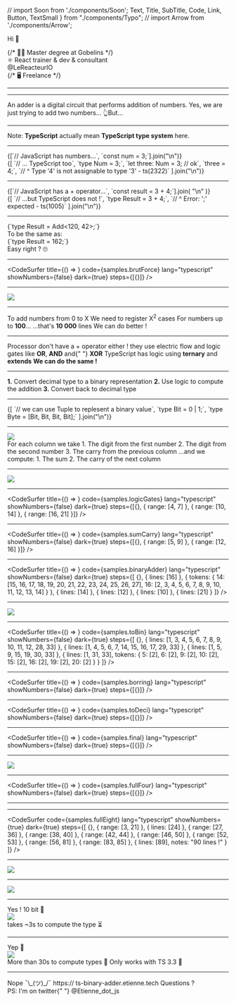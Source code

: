 // import Soon from './components/Soon';
  Text,
  Title,
  SubTitle,
  Code,
  Link,
  Button,
  TextSmall
} from "./components/Typo";
// import Arrow from './components/Arrow';

<Head>
  <title>Binary Adder in Typescript - TypeScript Paris - Etienne Dldc</title>
  <meta
    name="og:image"
    content="https://ts-binary-adder.etienne.tech/card.png"
  />
</Head>

<Text>Hi 👋</Text>

<Appear>
  <Title>✋ I'm Etienne</Title>
  {/* <Text>👨‍🎓 Master degree at Gobelins</Text> */}
  <div>
    <Text>⚛ React trainer & dev & consultant</Text>
    <div
      style={{
        width: "15em",
        margin: "auto"
      }}
    >
      <ReacteurLogo />
    </div>
    <Text>
      <Link href="https://twitter.com/LeReacteurIO">@LeReacteurIO</Link>
    </Text>
  </div>
  {/* <Text>🖥 Freelance</Text> */}
</Appear>

---

<Title>
  A Binary adder written with <br /> TypeScript types only
</Title>

---

<Title>Binary what ? 🤨</Title>

<Appear>
  <Quote>
    An adder is a digital circuit that performs addition of numbers.
  </Quote>
  <Text>Yes, we are just trying to add two numbers...</Text>
  <Text>👆But...</Text>
</Appear>

---

<Title>...Using TypeScript only !</Title>

<Appear>
  <Text>
    Note: <b>TypeScript</b> actually mean <b>TypeScript type system</b> here.
  </Text>
</Appear>

---

<Title>Numbers</Title>

<Appear>
  <div>
    <MdxCode className="language-typescript">
      {[`// JavaScript has numbers...`, `const num = 3;`].join("\n")}
    </MdxCode>
  </div>
  <div>
    <MdxCode className="language-typescript">
      {[
        `// ... TypeScript too`,
        `type Num = 3;`,
        `let three: Num = 3; // ok`,
        `three = 4;`,
        `// ^ Type '4' is not assignable to type '3' - ts(2322)`
      ].join("\n")}
    </MdxCode>
  </div>
</Appear>

---

<Title>The + operator</Title>

<Appear>
  <div>
    <MdxCode className="language-typescript">
      {[`// JavaScript has a + operator...`, `const result = 3 + 4;`].join(
        "\n"
      )}
    </MdxCode>
  </div>
  <div>
    <MdxCode className="language-typescript">
      {[
        `// ...but TypeScript does not !`,
        `type Result = 3 + 4;`,
        `//              ^ Error: ';' expected - ts(1005)`
      ].join("\n")}
    </MdxCode>
  </div>
</Appear>

---

<Title>Our Goal 🥅</Title>

<Appear>
  <div>
    <MdxCode className="language-typescript">{`type Result = Add<120, 42>;`}</MdxCode>
  </div>
  <Text>To be the same as:</Text>
  <div>
    <MdxCode className="language-typescript">{`type Result = 162;`}</MdxCode>
  </div>
  <Text>Easy right ? 🙄</Text>
</Appear>

---

<CodeSurfer
  title={() => <Title>First try: Brut-force 💪</Title>}
  code={samples.brutForce}
  lang="typescript"
  showNumbers={false}
  dark={true}
  steps={[{}]}
/>

---

<Title>Yay \o/</Title>

<Image src={images.brutForce} />

---

<Title>But...</Title>

<Appear>
  <Text>To add numbers from 0 to X</Text>
  <Text>
    We need to register X<sup>2</sup> cases
  </Text>
  <Text>
    For numbers up to <b>100</b>...
  </Text>
  <Text>
    ...that's <b>10 000</b> lines
  </Text>
  <Text>We can do better !</Text>
</Appear>

---

<Title>Binary to the rescue !</Title>

<Appear>
  <Text>Processor don't have a + operator either !</Text>
  <Text>
    they use electric flow and logic gates like <b>OR</b>, <b>AND</b> and{" "}
    <b>XOR</b>
  </Text>
  <Text>
    TypeScript has logic using <b>ternary</b> and <b>extends</b>
  </Text>
  <Text>
    <b>We can do the same !</b>
  </Text>
</Appear>

---

<Title>The plan 🗺</Title>

<Appear>
  <Text>
    <b>1.</b> Convert decimal type to a binary representation
  </Text>
  <Text>
    <b>2.</b> Use logic to compute the addition
  </Text>
  <Text>
    <b>3.</b> Convert back to decimal type
  </Text>
</Appear>

---

<Title>Binary representation 🤔</Title>

<Appear>
  <div>
    <MdxCode className="language-typescript">
      {[
        `// we can use Tuple to replesent a binary value`,
        `type Bit = 0 | 1;`,
        `type Byte = [Bit, Bit, Bit, Bit];`
      ].join("\n")}
    </MdxCode>
  </div>
</Appear>

---

<Title>Binary addition</Title>

<Appear>
  <div>
    <Image src={images.binaryAdd} />
  </div>
  <TextSmall>For each column we take</TextSmall>
  <TextSmall>1. The digit from the first number</TextSmall>
  <TextSmall>2. The digit from the second number</TextSmall>
  <TextSmall>3. The carry from the previous column</TextSmall>
  <TextSmall>...and we compute: </TextSmall>
  <TextSmall>1. The sum </TextSmall>
  <TextSmall>2. The carry of the next column</TextSmall>
</Appear>

---

<Title>Sum & Carry with Logic</Title>

<Appear>
  <div>
    <Image src={images.fullAdder} />
  </div>
</Appear>

---

<CodeSurfer
  title={() => <Title>Logic gates</Title>}
  code={samples.logicGates}
  lang="typescript"
  showNumbers={false}
  dark={true}
  steps={[{}, { range: [4, 7] }, { range: [10, 14] }, { range: [16, 21] }]}
/>

---

<CodeSurfer
  title={() => <Title>Sum & Carry</Title>}
  code={samples.sumCarry}
  lang="typescript"
  showNumbers={false}
  dark={true}
  steps={[{}, { range: [5, 9] }, { range: [12, 16] }]}
/>

---

<CodeSurfer
  title={() => <Title>Binary Adder</Title>}
  code={samples.binaryAdder}
  lang="typescript"
  showNumbers={false}
  dark={true}
  steps={[
    {},
    { lines: [16] },
    {
      tokens: {
        14: [15, 16, 17, 18, 19, 20, 21, 22, 23, 24, 25, 26, 27],
        16: [2, 3, 4, 5, 6, 7, 8, 9, 10, 11, 12, 13, 14]
      }
    },
    { lines: [14] },
    { lines: [12] },
    { lines: [10] },
    { lines: [21] }
  ]}
/>

---

<Title>Yay \o/</Title>

<Image src={images.resultBin} />

---

<CodeSurfer
  title={() => <Title>Convert to binary</Title>}
  code={samples.toBin}
  lang="typescript"
  showNumbers={false}
  dark={true}
  steps={[
    {},
    {
      lines: [1, 3, 4, 5, 6, 7, 8, 9, 10, 11, 12, 28, 33]
    },
    {
      lines: [1, 4, 5, 6, 7, 14, 15, 16, 17, 29, 33]
    },
    {
      lines: [1, 5, 9, 15, 19, 30, 33]
    },
    {
      lines: [1, 31, 33],
      tokens: {
        5: [2],
        6: [2],
        9: [2],
        10: [2],
        15: [2],
        16: [2],
        19: [2],
        20: [2]
      }
    }
  ]}
/>

---

<CodeSurfer
  title={() => <Title>Don't write borring stuff !</Title>}
  code={samples.borring}
  lang="typescript"
  showNumbers={false}
  dark={true}
  steps={[{}]}
/>

---

<CodeSurfer
  title={() => <Title>Convert to decimal 🙃</Title>}
  code={samples.toDeci}
  lang="typescript"
  showNumbers={false}
  dark={true}
  steps={[{}]}
/>

---

<CodeSurfer
  title={() => <Title>Mixing everything together</Title>}
  code={samples.final}
  lang="typescript"
  showNumbers={false}
  dark={true}
  steps={[{}]}
/>

---

<Title>Yay \o/</Title>

<Image src={images.resultDeci} />

---

<CodeSurfer
  title={() => <Title>Full code</Title>}
  code={samples.fullFour}
  lang="typescript"
  showNumbers={false}
  dark={true}
  steps={[{}]}
/>

---

<Title>Now let's scale up to 8 bit !</Title>

---

<CodeSurfer
  code={samples.fullEight}
  lang="typescript"
  showNumbers={true}
  dark={true}
  steps={[
    {},
    { range: [3, 21] },
    { lines: [24] },
    { range: [27, 36] },
    { range: [38, 40] },
    { range: [42, 44] },
    { range: [46, 50] },
    { range: [52, 53] },
    { range: [56, 81] },
    { range: [83, 85] },
    { lines: [89], notes: "90 lines !" }
  ]}
/>

---

<Title>Yay \o/</Title>

<Image src={images.resultEight} />

---

<Title>TS doesn't like that 🤭</Title>

<Image src={images.deepError} />

---

<Title>Can we do better ?</Title>

<Appear>
  <Text>Yes ! 10 bit 🤩</Text>
  <div>
    <Image src={images.resultTen} />
  </div>
  <Text>takes ~3s to compute the type ⏳</Text>
</Appear>

---

<Title>11 bit ? 🤯</Title>

<Appear>
  <Text>Yep 🤪</Text>
  <div>
    <Image src={images.resultEleven} />
  </div>
  <Text>More than 30s to compute types 🥵</Text>
  <Text>Only works with TS 3.3 😬</Text>
</Appear>

---

<div style={{ position: "relative" }}>
  <Title>Is this useful ? 🤔</Title>
  <Appear>
    <SubTitle>Nope ¯\_(ツ)_/¯</SubTitle>
    <PrezLink href="https://ts-binary-adder.etienne.tech">
      <HttpsPart>https://</HttpsPart>
      ts-binary-adder.etienne.tech
    </PrezLink>
    <SubTitle>Questions ?</SubTitle>
    <div
      style={{
        position: "absolute",
        width: "80vw",
        transform: "translate(-50%, 10vh) scale(0.8)",
        left: "50%"
      }}
    >
      <Text>
        PS: I'm on twitter{" "}
        <Link href="https://twitter.com/Etienne_dot_js">@Etienne_dot_js</Link>
      </Text>
    </div>
  </Appear>
</div>
